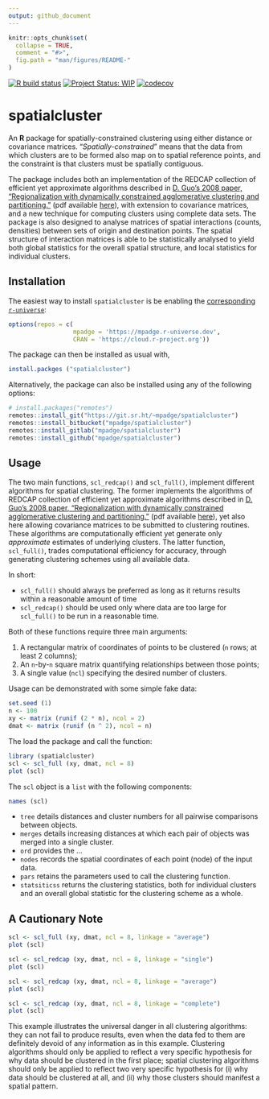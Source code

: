 ```yaml
---
output: github_document
---
```


<!-- README.md is generated from README.Rmd. Please edit that file -->

```r
knitr::opts_chunk$set(
  collapse = TRUE,
  comment = "#>",
  fig.path = "man/figures/README-"
)
```

[![R build status](https://github.com/mpadge/spatialcluster/workflows/R-CMD-check/badge.svg)](https://github.com/mpadge/spatialcluster/actions?query=workflow%3AR-CMD-check)
[![Project Status: WIP](http://www.repostatus.org/badges/latest/wip.svg)](http://www.repostatus.org/#wip)
[![codecov](https://codecov.io/gh/mpadge/spatialcluster/branch/master/graph/badge.svg)](https://codecov.io/gh/mpadge/spatialcluster)

# spatialcluster

An **R** package for spatially-constrained clustering using either distance or
covariance matrices. "*Spatially-constrained*" means that the data from which
clusters are to be formed also map on to spatial reference points, and the
constraint is that clusters must be spatially contiguous.

The package includes both an implementation of the
REDCAP collection of efficient yet approximate algorithms described in [D. Guo's
2008 paper, "Regionalization with dynamically constrained agglomerative
clustering and
partitioning."](https://www.tandfonline.com/doi/abs/10.1080/13658810701674970)
(pdf available
[here](https://pdfs.semanticscholar.org/ead1/7df8aaa1aed0e433b3ae1ec1ec5c7e785b2b.pdf)),
with extension to covariance matrices, and a new technique for computing
clusters using complete data sets. The package is also designed to analyse
matrices of spatial interactions (counts, densities) between sets of origin and
destination points. The spatial structure of interaction matrices is able to be
statistically analysed to yield both global statistics for the overall spatial
structure, and local statistics for individual clusters.


## Installation

The easiest way to install `spatialcluster` is be enabling the [corresponding
`r-universe`](https://mpadge.r-universe.dev/):

```r
options(repos = c(
                  mpadge = 'https://mpadge.r-universe.dev',
                  CRAN = 'https://cloud.r-project.org'))
```

The package can then be installed as usual with,

```r
install.packges ("spatialcluster")
```

Alternatively, the package can also be installed using any of the following
options:

```r
# install.packages("remotes")
remotes::install_git("https://git.sr.ht/~mpadge/spatialcluster")
remotes::install_bitbucket("mpadge/spatialcluster")
remotes::install_gitlab("mpadge/spatialcluster")
remotes::install_github("mpadge/spatialcluster")
```

## Usage

The two main functions, `scl_redcap()` and `scl_full()`, implement different
algorithms for spatial clustering. The former implements the algorithms of
REDCAP collection of efficient yet approximate algorithms described in [D.
Guo's 2008 paper, "Regionalization with dynamically constrained agglomerative
clustering and
partitioning."](https://www.tandfonline.com/doi/abs/10.1080/13658810701674970)
(pdf available
[here](https://pdfs.semanticscholar.org/ead1/7df8aaa1aed0e433b3ae1ec1ec5c7e785b2b.pdf)),
yet also here allowing covariance matrices to be submitted to clustering
routines. These algorithms are computationally efficient yet generate only
*approximate* estimates of underlying clusters. The latter function,
`scl_full()`, trades computational efficiency for accuracy, through generating
clustering schemes using all available data.

In short:

- `scl_full()` should always be preferred as long as it returns results within
  a reasonable amount of time
- `scl_redcap()` should be used only where data are too large for `scl_full()`
  to be run in a reasonable time.

Both of these functions require three main arguments:

1. A rectangular matrix of coordinates of points to be clustered (`n` rows; at
   least 2 columns);
2. An `n`-by-`n` square matrix quantifying relationships between those points;
3. A single value (`ncl`) specifying the desired number of clusters.

Usage can be demonstrated with some simple fake data:
```r
set.seed (1)
n <- 100
xy <- matrix (runif (2 * n), ncol = 2)
dmat <- matrix (runif (n ^ 2), ncol = n)
```

The load the package and call the function:

```r
library (spatialcluster)
scl <- scl_full (xy, dmat, ncl = 8)
plot (scl)
```

The `scl` object is a `list` with the following components:

```r
names (scl)
```

- `tree` details distances and cluster numbers for all pairwise comparisons
  between objects.
- `merges` details increasing distances at which each pair of objects was
  merged into a single cluster.
- `ord` provides the ...
- `nodes` records the spatial coordinates of each point (node) of the input
  data.
- `pars` retains the parameters used to call the clustering function.
- `statsiticss` returns the clustering statistics, both for individual clusters
  and an overall global statistic for the clustering scheme as a whole.


## A Cautionary Note

```r
scl <- scl_full (xy, dmat, ncl = 8, linkage = "average")
plot (scl)
```

```r
scl <- scl_redcap (xy, dmat, ncl = 8, linkage = "single")
plot (scl)
```

```r
scl <- scl_redcap (xy, dmat, ncl = 8, linkage = "average")
plot (scl)
```

```r
scl <- scl_redcap (xy, dmat, ncl = 8, linkage = "complete")
plot (scl)
```


This example illustrates the universal danger in all clustering algorithms: they
can not fail to produce results, even when the data fed to them are definitely
devoid of any information as in this example. Clustering algorithms should only
be applied to reflect a very specific hypothesis for why data should be
clustered in the first place; spatial clustering algorithms should only be
applied to reflect two very specific hypothesis for (i) why data should be
clustered at all, and (ii) why those clusters should manifest a spatial
pattern.
